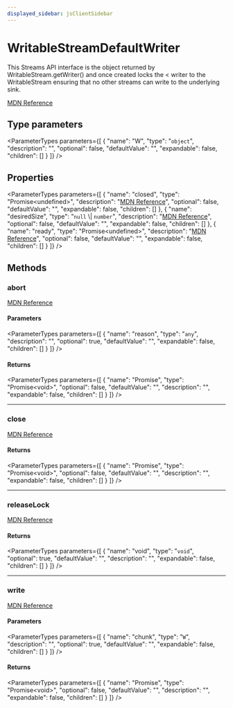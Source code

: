 ```yaml
---
displayed_sidebar: jsClientSidebar
---
```



# WritableStreamDefaultWriter

This Streams API interface is the object returned by WritableStream.getWriter() and once created locks the &#60; writer to the WritableStream ensuring that no other streams can write to the underlying sink.

[MDN Reference](https://developer.mozilla.org/docs/Web/API/WritableStreamDefaultWriter)

## Type parameters

<ParameterTypes parameters={[
  {
    "name": "W",
    "type": "`object`",
    "description": "",
    "optional": false,
    "defaultValue": "",
    "expandable": false,
    "children": []
  }
]} />

## Properties

<ParameterTypes parameters={[
  {
    "name": "closed",
    "type": "Promise&#60;undefined&#62;",
    "description": "[MDN Reference](https://developer.mozilla.org/docs/Web/API/WritableStreamDefaultWriter/closed)",
    "optional": false,
    "defaultValue": "",
    "expandable": false,
    "children": []
  },
  {
    "name": "desiredSize",
    "type": "`null` \\| `number`",
    "description": "[MDN Reference](https://developer.mozilla.org/docs/Web/API/WritableStreamDefaultWriter/desiredSize)",
    "optional": false,
    "defaultValue": "",
    "expandable": false,
    "children": []
  },
  {
    "name": "ready",
    "type": "Promise&#60;undefined&#62;",
    "description": "[MDN Reference](https://developer.mozilla.org/docs/Web/API/WritableStreamDefaultWriter/ready)",
    "optional": false,
    "defaultValue": "",
    "expandable": false,
    "children": []
  }
]} />

## Methods

### abort

[MDN Reference](https://developer.mozilla.org/docs/Web/API/WritableStreamDefaultWriter/abort)

#### Parameters

<ParameterTypes parameters={[
  {
    "name": "reason",
    "type": "`any`",
    "description": "",
    "optional": true,
    "defaultValue": "",
    "expandable": false,
    "children": []
  }
]} />

#### Returns

<ParameterTypes parameters={[
  {
    "name": "Promise",
    "type": "Promise&#60;void&#62;",
    "optional": false,
    "defaultValue": "",
    "description": "",
    "expandable": false,
    "children": []
  }
]} />

___

### close

[MDN Reference](https://developer.mozilla.org/docs/Web/API/WritableStreamDefaultWriter/close)

#### Returns

<ParameterTypes parameters={[
  {
    "name": "Promise",
    "type": "Promise&#60;void&#62;",
    "optional": false,
    "defaultValue": "",
    "description": "",
    "expandable": false,
    "children": []
  }
]} />

___

### releaseLock

[MDN Reference](https://developer.mozilla.org/docs/Web/API/WritableStreamDefaultWriter/releaseLock)

#### Returns

<ParameterTypes parameters={[
  {
    "name": "void",
    "type": "`void`",
    "optional": true,
    "defaultValue": "",
    "description": "",
    "expandable": false,
    "children": []
  }
]} />

___

### write

[MDN Reference](https://developer.mozilla.org/docs/Web/API/WritableStreamDefaultWriter/write)

#### Parameters

<ParameterTypes parameters={[
  {
    "name": "chunk",
    "type": "`W`",
    "description": "",
    "optional": true,
    "defaultValue": "",
    "expandable": false,
    "children": []
  }
]} />

#### Returns

<ParameterTypes parameters={[
  {
    "name": "Promise",
    "type": "Promise&#60;void&#62;",
    "optional": false,
    "defaultValue": "",
    "description": "",
    "expandable": false,
    "children": []
  }
]} />

